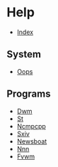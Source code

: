 = Help =
* [[/index|Index]]

== System ==
* [[oops|Oops]]

== Programs ==
* [[dwm|Dwm]]
* [[st|St]]
* [[ncmpcpp|Ncmpcpp]]
* [[sxiv|Sxiv]]
* [[newsboat|Newsboat]]
* [[nnn|Nnn]]
* [[fvwm|Fvwm]]
